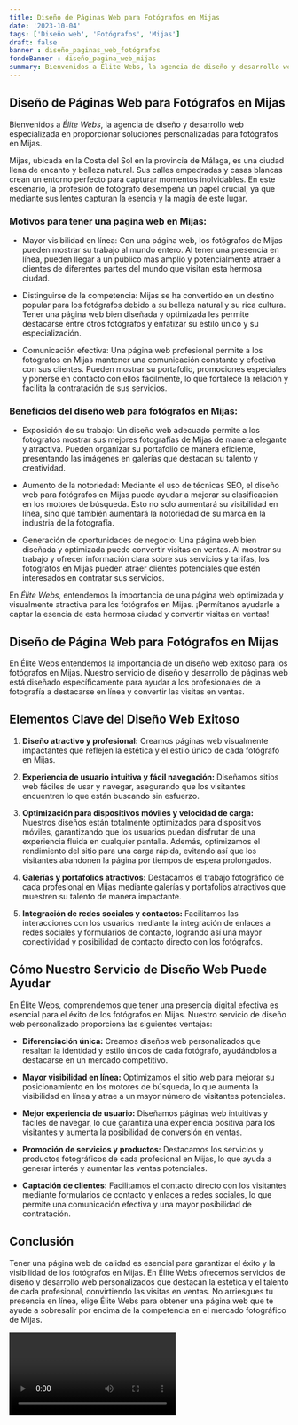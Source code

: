 ```yaml
---
title: Diseño de Páginas Web para Fotógrafos en Mijas
date: '2023-10-04'
tags: ['Diseño web', 'Fotógrafos', 'Mijas']
draft: false
banner : diseño_paginas_web_fotógrafos
fondoBanner : diseño_pagina_web_mijas
summary: Bienvenidos a Élite Webs, la agencia de diseño y desarrollo web especializada en proporcionar soluciones personalizadas para fotógrafos en Mijas. 
---
```


## Diseño de Páginas Web para Fotógrafos en Mijas

Bienvenidos a *Élite Webs*, la agencia de diseño y desarrollo web especializada en proporcionar soluciones personalizadas para fotógrafos en Mijas. 

Mijas, ubicada en la Costa del Sol en la provincia de Málaga, es una ciudad llena de encanto y belleza natural. Sus calles empedradas y casas blancas crean un entorno perfecto para capturar momentos inolvidables. En este escenario, la profesión de fotógrafo desempeña un papel crucial, ya que mediante sus lentes capturan la esencia y la magia de este lugar.

### Motivos para tener una página web en Mijas:

- Mayor visibilidad en línea: Con una página web, los fotógrafos de Mijas pueden mostrar su trabajo al mundo entero. Al tener una presencia en línea, pueden llegar a un público más amplio y potencialmente atraer a clientes de diferentes partes del mundo que visitan esta hermosa ciudad.

- Distinguirse de la competencia: Mijas se ha convertido en un destino popular para los fotógrafos debido a su belleza natural y su rica cultura. Tener una página web bien diseñada y optimizada les permite destacarse entre otros fotógrafos y enfatizar su estilo único y su especialización.

- Comunicación efectiva: Una página web profesional permite a los fotógrafos en Mijas mantener una comunicación constante y efectiva con sus clientes. Pueden mostrar su portafolio, promociones especiales y ponerse en contacto con ellos fácilmente, lo que fortalece la relación y facilita la contratación de sus servicios.

### Beneficios del diseño web para fotógrafos en Mijas:

- Exposición de su trabajo: Un diseño web adecuado permite a los fotógrafos mostrar sus mejores fotografías de Mijas de manera elegante y atractiva. Pueden organizar su portafolio de manera eficiente, presentando las imágenes en galerías que destacan su talento y creatividad.

- Aumento de la notoriedad: Mediante el uso de técnicas SEO, el diseño web para fotógrafos en Mijas puede ayudar a mejorar su clasificación en los motores de búsqueda. Esto no solo aumentará su visibilidad en línea, sino que también aumentará la notoriedad de su marca en la industria de la fotografía.

- Generación de oportunidades de negocio: Una página web bien diseñada y optimizada puede convertir visitas en ventas. Al mostrar su trabajo y ofrecer información clara sobre sus servicios y tarifas, los fotógrafos en Mijas pueden atraer clientes potenciales que estén interesados en contratar sus servicios.

En *Élite Webs*, entendemos la importancia de una página web optimizada y visualmente atractiva para los fotógrafos en Mijas. ¡Permítanos ayudarle a captar la esencia de esta hermosa ciudad y convertir visitas en ventas!

<GifSeo />

<Cta />

## Diseño de Página Web para Fotógrafos en Mijas

En Élite Webs entendemos la importancia de un diseño web exitoso para los fotógrafos en Mijas. Nuestro servicio de diseño y desarrollo de páginas web está diseñado específicamente para ayudar a los profesionales de la fotografía a destacarse en línea y convertir las visitas en ventas. 

## Elementos Clave del Diseño Web Exitoso

1. **Diseño atractivo y profesional:** Creamos páginas web visualmente impactantes que reflejen la estética y el estilo único de cada fotógrafo en Mijas.

2. **Experiencia de usuario intuitiva y fácil navegación:** Diseñamos sitios web fáciles de usar y navegar, asegurando que los visitantes encuentren lo que están buscando sin esfuerzo.

3. **Optimización para dispositivos móviles y velocidad de carga:** Nuestros diseños están totalmente optimizados para dispositivos móviles, garantizando que los usuarios puedan disfrutar de una experiencia fluida en cualquier pantalla. Además, optimizamos el rendimiento del sitio para una carga rápida, evitando así que los visitantes abandonen la página por tiempos de espera prolongados.

4. **Galerías y portafolios atractivos:** Destacamos el trabajo fotográfico de cada profesional en Mijas mediante galerías y portafolios atractivos que muestren su talento de manera impactante.

5. **Integración de redes sociales y contactos:** Facilitamos las interacciones con los usuarios mediante la integración de enlaces a redes sociales y formularios de contacto, logrando así una mayor conectividad y posibilidad de contacto directo con los fotógrafos.

## Cómo Nuestro Servicio de Diseño Web Puede Ayudar

En Élite Webs, comprendemos que tener una presencia digital efectiva es esencial para el éxito de los fotógrafos en Mijas. Nuestro servicio de diseño web personalizado proporciona las siguientes ventajas:

- **Diferenciación única:** Creamos diseños web personalizados que resaltan la identidad y estilo únicos de cada fotógrafo, ayudándolos a destacarse en un mercado competitivo.

- **Mayor visibilidad en línea:** Optimizamos el sitio web para mejorar su posicionamiento en los motores de búsqueda, lo que aumenta la visibilidad en línea y atrae a un mayor número de visitantes potenciales.

- **Mejor experiencia de usuario:** Diseñamos páginas web intuitivas y fáciles de navegar, lo que garantiza una experiencia positiva para los visitantes y aumenta la posibilidad de conversión en ventas.

- **Promoción de servicios y productos:** Destacamos los servicios y productos fotográficos de cada profesional en Mijas, lo que ayuda a generar interés y aumentar las ventas potenciales.

- **Captación de clientes:** Facilitamos el contacto directo con los visitantes mediante formularios de contacto y enlaces a redes sociales, lo que permite una comunicación efectiva y una mayor posibilidad de contratación.

## Conclusión

Tener una página web de calidad es esencial para garantizar el éxito y la visibilidad de los fotógrafos en Mijas. En Élite Webs ofrecemos servicios de diseño y desarrollo web personalizados que destacan la estética y el talento de cada profesional, convirtiendo las visitas en ventas. No arriesgues tu presencia en línea, elige Élite Webs para obtener una página web que te ayude a sobresalir por encima de la competencia en el mercado fotográfico de Mijas.

<Video />

<CtaBot job='Fotógrafos' city='Mijas'/>

<Gmaps query='Mijas+españa+maps' />
